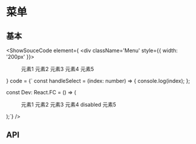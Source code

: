 
# 菜单
## 基本
<ShowSouceCode
  element={
    <div className='Menu' style={{ width: '200px' }}>
      <Menu defaultIndex={1}>
        <MenuItem index={1}>元素1</MenuItem>
        <MenuItem index={2}>元素2</MenuItem>
        <MenuItem index={3}>元素3</MenuItem>
        <MenuItem disabled>元素4</MenuItem>
        <MenuItem index={4}>元素5</MenuItem>
      </Menu>
    </div>
  }
  code = {`
  const handleSelect = (index: number) => {
  console.log(index);
};

const Dev: React.FC = () => (
  <div style={{ width: '200px' }}>
    <Menu onSelect={handleSelect} defaultIndex={1}>
      <MenuItem index={1}>元素1</MenuItem>
      <MenuItem index={2}>元素2</MenuItem>
      <MenuItem index={3}>元素3</MenuItem>
      <MenuItem disabled>元素4 disabled</MenuItem>
      <MenuItem index={4}>元素5</MenuItem>
    </Menu>
  </div>
);`}
/>

## API
